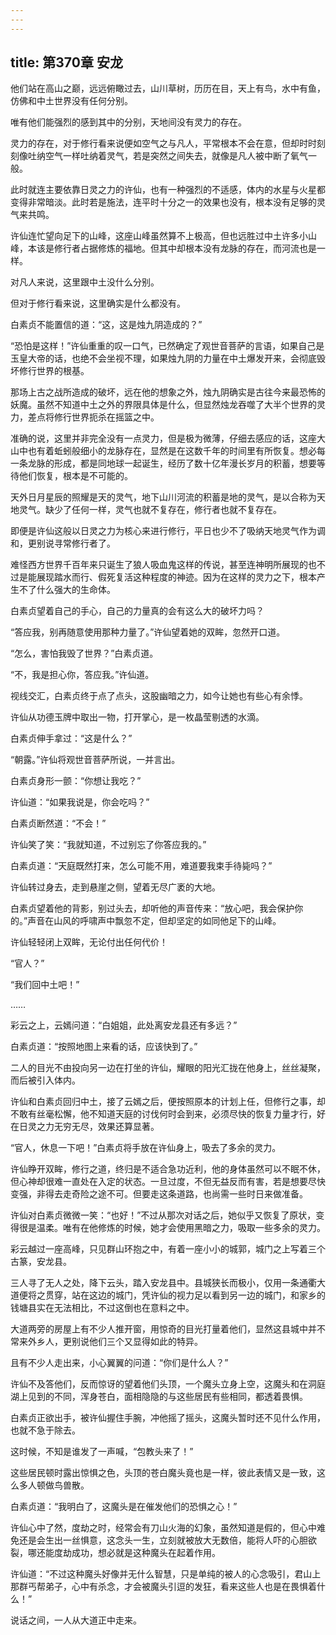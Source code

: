 ```yaml
---
---
---
```

title: 第370章 安龙
---





他们站在高山之巅，远远俯瞰过去，山川草树，历历在目，天上有鸟，水中有鱼，仿佛和中土世界没有任何分别。

唯有他们能强烈的感到其中的分别，天地间没有灵力的存在。

灵力的存在，对于修行看来说便如空气之与凡人，平常根本不会在意，但却时时刻刻像吐纳空气一样吐纳着灵气，若是突然之间失去，就像是凡人被中断了氧气一般。

此时就连主要依靠日灵之力的许仙，也有一种强烈的不适感，体内的水星与火星都变得非常暗淡。此时若是施法，连平时十分之一的效果也没有，根本没有足够的灵气来共鸣。

许仙连忙望向足下的山峰，这座山峰虽然算不上极高，但也远胜过中土许多小山峰，本该是修行者占据修炼的福地。但其中却根本没有龙脉的存在，而河流也是一样。

对凡人来说，这里跟中土没什么分别。

但对于修行看来说，这里确实是什么都没有。

白素贞不能置信的道：“这，这是烛九阴造成的？”

“恐怕是这样！”许仙重重的叹一口气，已然确定了观世音菩萨的言语，如果自己是玉皇大帝的话，也绝不会坐视不理，如果烛九阴的力量在中土爆发开来，会彻底毁坏修行世界的根基。

那场上古之战所造成的破坏，远在他的想象之外，烛九阴确实是古往今来最恐怖的妖魔。虽然不知道中土之外的界限具体是什么，但显然烛龙吞噬了大半个世界的灵力，差点将修行世界扼杀在摇篮之中。

准确的说，这里并非完全没有一点灵力，但是极为微薄，仔细去感应的话，这座大山中也有着蚯蚓般细小的龙脉存在，显然是在这数千年的时间里有所恢复。想必每一条龙脉的形成，都是同地球一起诞生，经历了数十亿年漫长岁月的积蓄，想要等待他们恢复，根本是不可能的。

天外日月星辰的照耀是天的灵气，地下山川河流的积蓄是地的灵气，是以合称为天地灵气。缺少了任何一样，灵气也就不复存在，修行者也就不复存在。

即便是许仙这般以日灵之力为核心来进行修行，平日也少不了吸纳天地灵气作为调和，更别说寻常修行者了。

难怪西方世界千百年来只诞生了狼人吸血鬼这样的传说，甚至连神明所展现的也不过是能展现踏水而行、假死复活这种程度的神迹。因为在这样的灵力之下，根本产生不了什么强大的生命体。

白素贞望着自己的手心，自己的力量真的会有这么大的破坏力吗？

“答应我，别再随意使用那种力量了。”许仙望着她的双眸，忽然开口道。

“怎么，害怕我毁了世界？”白素贞道。

“不，我是担心你，答应我。”许仙道。

视线交汇，白素贞终于点了点头，这股幽暗之力，如今让她也有些心有余悸。

许仙从功德玉牌中取出一物，打开掌心，是一枚晶莹剔透的水滴。

白素贞伸手拿过：“这是什么？”

“朝露。”许仙将观世音菩萨所说，一并言出。

白素贞身形一颤：“你想让我吃？”

许仙道：“如果我说是，你会吃吗？”

白素贞断然道：“不会！”

许仙笑了笑：“我就知道，不过别忘了你答应我的。”

白素贞道：“天庭既然打来，怎么可能不用，难道要我束手待毙吗？”

许仙转过身去，走到悬崖之侧，望着无尽广袤的大地。

白素贞望着他的背影，别过头去，却听他的声音传来：“放心吧，我会保护你的。”声音在山风的呼啸声中飘忽不定，但却坚定的如同他足下的山峰。

许仙轻轻闭上双眸，无论付出任何代价！

“官人？”

“我们回中土吧！”

……

彩云之上，云嫣问道：“白姐姐，此处离安龙县还有多远？”

白素贞道：“按照地图上来看的话，应该快到了。”

二人的目光不由投向另一边在打坐的许仙，耀眼的阳光汇拢在他身上，丝丝凝聚，而后被引入体内。

许仙和白素贞回归中土，接了云嫣之后，便按照原本的计划上任，但修行之事，却不敢有丝毫松懈，他不知道天庭的讨伐何时会到来，必须尽快的恢复力量才行，好在日灵之力无穷无尽，效果还算显著。

“官人，休息一下吧！”白素贞将手放在许仙身上，吸去了多余的灵力。

许仙睁开双眸，修行之道，终归是不适合急功近利，他的身体虽然可以不眠不休，但心神却很难一直处在入定的状态。一旦过度，不但无益反而有害，若是想要尽快变强，非得去走奇险之途不可。但要走这条道路，也尚需一些时日来做准备。

许仙对白素贞微微一笑：“也好！”不过从那次对话之后，她似乎又恢复了原状，变得很是温柔。唯有在他修炼的时候，她才会使用黑暗之力，吸取一些多余的灵力。

彩云越过一座高峰，只见群山环抱之中，有着一座小小的城郭，城门之上写着三个古篆，安龙县。

三人寻了无人之处，降下云头，踏入安龙县中。县城狭长而极小，仅用一条通衢大道便将之贯穿，站在这边的城门，凭许仙的视力足以看到另一边的城门，和家乡的钱塘县实在无法相比，不过这倒也在意料之中。

大道两旁的房屋上有不少人推开窗，用惊奇的目光打量着他们，显然这县城中并不常来外乡人，更别说他们三个又显得如此的特异。

且有不少人走出来，小心翼翼的问道：“你们是什么人？”

许仙不及答他们，反而惊讶的望着他们头顶，一个魔头立身上空，这魔头和在洞庭湖上见到的不同，浑身苍白，面相隐隐的与这些居民有些相同，都透着畏惧。

白素贞正欲出手，被许仙握住手腕，冲他摇了摇头，这魔头暂时还不见什么作用，也就不急于除去。

这时候，不知是谁发了一声喊，“包教头来了！”

这些居民顿时露出惊惧之色，头顶的苍白魔头竟也是一样，彼此表情又是一致，这么多人顿做鸟兽散。

白素贞道：“我明白了，这魔头是在催发他们的恐惧之心！”

许仙心中了然，度劫之时，经常会有刀山火海的幻象，虽然知道是假的，但心中难免还是会生出一丝惧意，这念头一生，立刻就被放大无数倍，能将人吓的心胆欲裂，哪还能度劫成功，想必就是这种魔头在起着作用。

许仙道：“不过这种魔头好像并无什么智慧，只是单纯的被人的心念吸引，君山上那群丐帮弟子，心中有杀念，才会被魔头引逗的发狂，看来这些人也是在畏惧着什么！”

说话之间，一人从大道正中走来。
